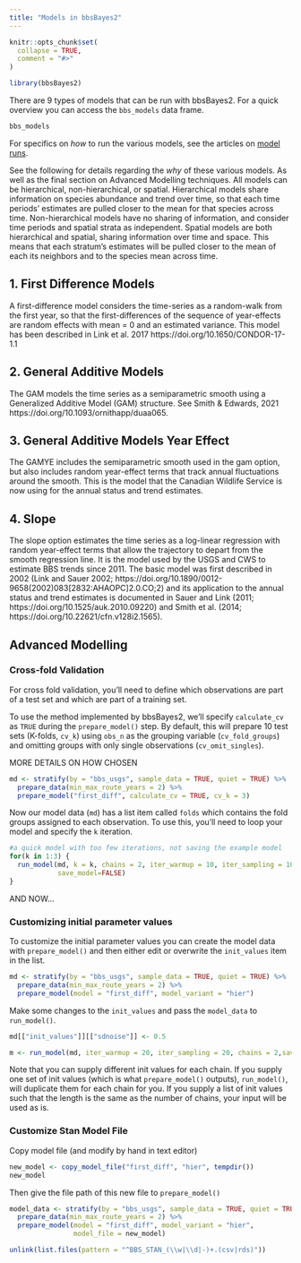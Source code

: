 ```yaml
---
title: "Models in bbsBayes2"
---
```


```r
knitr::opts_chunk$set(
  collapse = TRUE,
  comment = "#>"
)
```

```r

library(bbsBayes2)
```

There are 9 types of models that can be run with bbsBayes2. For a quick overview
you can access the `bbs_models` data frame.

```r

bbs_models
```


For specifics on *how* to run the various models, see the articles on 
[model runs](./index.html#model-runs).

See the following for details regarding the *why* of these various models. 
As well as the final section on Advanced Modelling techniques. All models can be hierarchical, non-hierarchical, or spatial. Hierarchical models share information on species abundance and trend over time, so that each time periods' estimates are pulled closer to the mean for that species across time. Non-hierarchical models have no sharing of information, and consider time periods and spatial strata as independent. Spatial models are both hierarchical and spatial, sharing information over time and space. This means that each stratum's estimates will be pulled closer to the mean of each its neighbors and to the species mean across time.

## 1. First Difference Models

A first-difference model considers the time-series as a random-walk from the first year, so that the first-differences of the sequence of year-effects are random effects with mean = 0 and an estimated variance. This model has been described in Link et al. 2017 https://doi.org/10.1650/CONDOR-17-1.1


## 2. General Additive Models
The GAM models the time series as a semiparametric smooth using a Generalized Additive Model (GAM) structure. See Smith & Edwards, 2021 https://doi.org/10.1093/ornithapp/duaa065. 

## 3. General Additive Models Year Effect
The GAMYE includes the semiparametric smooth used in the gam option, but also includes random year-effect terms that track annual fluctuations around the smooth. This is the model that the Canadian Wildlife Service is now using for the annual status and trend estimates.

## 4. Slope
The slope option estimates the time series as a log-linear regression with random year-effect terms that allow the trajectory to depart from the smooth regression line. It is the model used by the USGS and CWS to estimate BBS trends since 2011. The basic model was first described in 2002 (Link and Sauer 2002; https://doi.org/10.1890/0012-9658(2002)083[2832:AHAOPC]2.0.CO;2) and its application to the annual status and trend estimates is documented in Sauer and Link (2011; https://doi.org/10.1525/auk.2010.09220) and Smith et al. (2014; https://doi.org/10.22621/cfn.v128i2.1565).


## Advanced Modelling

### Cross-fold Validation

For cross fold validation, you'll need to define which observations are part 
of a test set and which are part of a training set.

To use the method implemented by bbsBayes2, we'll specify `calculate_cv` as
`TRUE` during the `prepare_model()` step. By default, this will prepare 10 test
sets (K-folds, `cv_k`) using `obs_n` as the grouping variable (`cv_fold_groups`)
and omitting groups with only single observations (`cv_omit_singles`).

MORE DETAILS ON HOW CHOSEN

```r

md <- stratify(by = "bbs_usgs", sample_data = TRUE, quiet = TRUE) %>%
  prepare_data(min_max_route_years = 2) %>%
  prepare_model("first_diff", calculate_cv = TRUE, cv_k = 3) 
```

Now our model data (`md`) has a list item called `folds` which contains the 
fold groups assigned to each observation. To use this, you'll need to loop your
model and specify the `k` iteration.

```r
#a quick model with too few iterations, not saving the example model
for(k in 1:3) {
  run_model(md, k = k, chains = 2, iter_warmup = 10, iter_sampling = 10,
            save_model=FALSE)
}
```

AND NOW...

### Customizing initial parameter values

To customize the initial parameter values you can create the model data with
`prepare_model()` and then either edit or overwrite the `init_values` item in
the list.

```r

md <- stratify(by = "bbs_usgs", sample_data = TRUE, quiet = TRUE) %>%
  prepare_data(min_max_route_years = 2) %>%
  prepare_model(model = "first_diff", model_variant = "hier")
```

Make some changes to the `init_values` and pass the `model_data` to
`run_model()`.

```r
md[["init_values"]][["sdnoise"]] <- 0.5

m <- run_model(md, iter_warmup = 20, iter_sampling = 20, chains = 2,save_model=FALSE)
```

Note that you can supply different init values for each chain. If you supply one
set of init values (which is what `prepare_model()` outputs), `run_model()`, 
will duplicate them for each chain for you. If you supply a list of init values
such that the length is the same as the number of chains, your input will be 
used as is.

### Customize Stan Model File

Copy model file (and modify by hand in text editor)
```r
new_model <- copy_model_file("first_diff", "hier", tempdir())
new_model
```

Then give the file path of this new file to `prepare_model()`
```r
model_data <- stratify(by = "bbs_usgs", sample_data = TRUE, quiet = TRUE) %>%
  prepare_data(min_max_route_years = 2) %>%
  prepare_model(model = "first_diff", model_variant = "hier",
                model_file = new_model)
```


```r
unlink(list.files(pattern = "^BBS_STAN_(\\w|\\d|-)+.(csv|rds)"))
```
